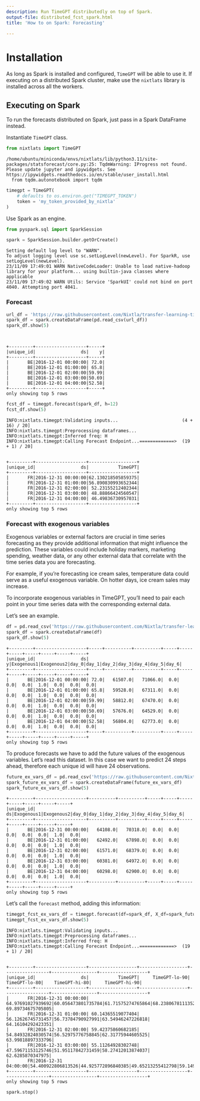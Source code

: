 ```yaml
---
description: Run TimeGPT distributedly on top of Spark.
output-file: distributed_fcst_spark.html
title: 'How to on Spark: Forecasting'

---
```


# Installation

As long as Spark is installed and configured, `TimeGPT` will be able to
use it. If executing on a distributed Spark cluster, make use the
`nixtlats` library is installed across all the workers.

## Executing on Spark

To run the forecasts distributed on Spark, just pass in a Spark
DataFrame instead.

Instantiate `TimeGPT` class.

```python
from nixtlats import TimeGPT
```

``` text
/home/ubuntu/miniconda/envs/nixtlats/lib/python3.11/site-packages/statsforecast/core.py:25: TqdmWarning: IProgress not found. Please update jupyter and ipywidgets. See https://ipywidgets.readthedocs.io/en/stable/user_install.html
  from tqdm.autonotebook import tqdm
```

```python
timegpt = TimeGPT(
    # defaults to os.environ.get("TIMEGPT_TOKEN")
    token = 'my_token_provided_by_nixtla'
)
```

Use Spark as an engine.

```python
from pyspark.sql import SparkSession

spark = SparkSession.builder.getOrCreate()
```

``` text
Setting default log level to "WARN".
To adjust logging level use sc.setLogLevel(newLevel). For SparkR, use setLogLevel(newLevel).
23/11/09 17:49:01 WARN NativeCodeLoader: Unable to load native-hadoop library for your platform... using builtin-java classes where applicable
23/11/09 17:49:02 WARN Utils: Service 'SparkUI' could not bind on port 4040. Attempting port 4041.
```

### Forecast

```python
url_df = 'https://raw.githubusercontent.com/Nixtla/transfer-learning-time-series/main/datasets/electricity-short.csv'
spark_df = spark.createDataFrame(pd.read_csv(url_df))
spark_df.show(5)
```

``` text
                                                                                
```

``` text
+---------+-------------------+-----+
|unique_id|                 ds|    y|
+---------+-------------------+-----+
|       BE|2016-12-01 00:00:00| 72.0|
|       BE|2016-12-01 01:00:00| 65.8|
|       BE|2016-12-01 02:00:00|59.99|
|       BE|2016-12-01 03:00:00|50.69|
|       BE|2016-12-01 04:00:00|52.58|
+---------+-------------------+-----+
only showing top 5 rows
```

```python
fcst_df = timegpt.forecast(spark_df, h=12)
fcst_df.show(5)
```

``` text
INFO:nixtlats.timegpt:Validating inputs...                        (4 + 16) / 20]
INFO:nixtlats.timegpt:Preprocessing dataframes...
INFO:nixtlats.timegpt:Inferred freq: H
INFO:nixtlats.timegpt:Calling Forecast Endpoint...=============>  (19 + 1) / 20]
                                                                                
```

``` text
+---------+-------------------+------------------+
|unique_id|                 ds|           TimeGPT|
+---------+-------------------+------------------+
|       FR|2016-12-31 00:00:00|62.130218505859375|
|       FR|2016-12-31 01:00:00|56.890830993652344|
|       FR|2016-12-31 02:00:00| 52.23155212402344|
|       FR|2016-12-31 03:00:00| 48.88866424560547|
|       FR|2016-12-31 04:00:00| 46.49836730957031|
+---------+-------------------+------------------+
only showing top 5 rows
```

### Forecast with exogenous variables

Exogenous variables or external factors are crucial in time series
forecasting as they provide additional information that might influence
the prediction. These variables could include holiday markers, marketing
spending, weather data, or any other external data that correlate with
the time series data you are forecasting.

For example, if you’re forecasting ice cream sales, temperature data
could serve as a useful exogenous variable. On hotter days, ice cream
sales may increase.

To incorporate exogenous variables in TimeGPT, you’ll need to pair each
point in your time series data with the corresponding external data.

Let’s see an example.

```python
df = pd.read_csv('https://raw.githubusercontent.com/Nixtla/transfer-learning-time-series/main/datasets/electricity-short-with-ex-vars.csv')
spark_df = spark.createDataFrame(df)
spark_df.show(5)
```

``` text
+---------+-------------------+-----+----------+----------+-----+-----+-----+-----+-----+-----+-----+
|unique_id|                 ds|    y|Exogenous1|Exogenous2|day_0|day_1|day_2|day_3|day_4|day_5|day_6|
+---------+-------------------+-----+----------+----------+-----+-----+-----+-----+-----+-----+-----+
|       BE|2016-12-01 00:00:00| 72.0|   61507.0|   71066.0|  0.0|  0.0|  0.0|  1.0|  0.0|  0.0|  0.0|
|       BE|2016-12-01 01:00:00| 65.8|   59528.0|   67311.0|  0.0|  0.0|  0.0|  1.0|  0.0|  0.0|  0.0|
|       BE|2016-12-01 02:00:00|59.99|   58812.0|   67470.0|  0.0|  0.0|  0.0|  1.0|  0.0|  0.0|  0.0|
|       BE|2016-12-01 03:00:00|50.69|   57676.0|   64529.0|  0.0|  0.0|  0.0|  1.0|  0.0|  0.0|  0.0|
|       BE|2016-12-01 04:00:00|52.58|   56804.0|   62773.0|  0.0|  0.0|  0.0|  1.0|  0.0|  0.0|  0.0|
+---------+-------------------+-----+----------+----------+-----+-----+-----+-----+-----+-----+-----+
only showing top 5 rows
```

To produce forecasts we have to add the future values of the exogenous
variables. Let’s read this dataset. In this case we want to predict 24
steps ahead, therefore each unique id will have 24 observations.

```python
future_ex_vars_df = pd.read_csv('https://raw.githubusercontent.com/Nixtla/transfer-learning-time-series/main/datasets/electricity-short-future-ex-vars.csv')
spark_future_ex_vars_df = spark.createDataFrame(future_ex_vars_df)
spark_future_ex_vars_df.show(5)
```

``` text
+---------+-------------------+----------+----------+-----+-----+-----+-----+-----+-----+-----+
|unique_id|                 ds|Exogenous1|Exogenous2|day_0|day_1|day_2|day_3|day_4|day_5|day_6|
+---------+-------------------+----------+----------+-----+-----+-----+-----+-----+-----+-----+
|       BE|2016-12-31 00:00:00|   64108.0|   70318.0|  0.0|  0.0|  0.0|  0.0|  0.0|  1.0|  0.0|
|       BE|2016-12-31 01:00:00|   62492.0|   67898.0|  0.0|  0.0|  0.0|  0.0|  0.0|  1.0|  0.0|
|       BE|2016-12-31 02:00:00|   61571.0|   68379.0|  0.0|  0.0|  0.0|  0.0|  0.0|  1.0|  0.0|
|       BE|2016-12-31 03:00:00|   60381.0|   64972.0|  0.0|  0.0|  0.0|  0.0|  0.0|  1.0|  0.0|
|       BE|2016-12-31 04:00:00|   60298.0|   62900.0|  0.0|  0.0|  0.0|  0.0|  0.0|  1.0|  0.0|
+---------+-------------------+----------+----------+-----+-----+-----+-----+-----+-----+-----+
only showing top 5 rows
```

Let’s call the `forecast` method, adding this information:

```python
timegpt_fcst_ex_vars_df = timegpt.forecast(df=spark_df, X_df=spark_future_ex_vars_df, h=24, level=[80, 90])
timegpt_fcst_ex_vars_df.show(5)
```

``` text
INFO:nixtlats.timegpt:Validating inputs...
INFO:nixtlats.timegpt:Preprocessing dataframes...
INFO:nixtlats.timegpt:Inferred freq: H
INFO:nixtlats.timegpt:Calling Forecast Endpoint...=============>  (19 + 1) / 20]
                                                                                
```

``` text
+---------+-------------------+------------------+------------------+-----------------+-----------------+------------------+
|unique_id|                 ds|           TimeGPT|     TimeGPT-lo-90|    TimeGPT-lo-80|    TimeGPT-hi-80|     TimeGPT-hi-90|
+---------+-------------------+------------------+------------------+-----------------+-----------------+------------------+
|       FR|2016-12-31 00:00:00| 64.97691027939692|60.056473801735784|61.71575274765864|68.23806781113521| 69.89734675705805|
|       FR|2016-12-31 01:00:00| 60.14365519077404| 56.12626745731457|56.73784790927991|63.54946247226818| 64.16104292423351|
|       FR|2016-12-31 02:00:00| 59.42375860682185| 54.84932824030574|56.52975776758845|62.31775944605525| 63.99818897333796|
|       FR|2016-12-31 03:00:00| 55.11264928302748| 47.59671153125746|51.95117842731459|58.27412013874037|  62.6285870347975|
|       FR|2016-12-31 04:00:00|54.400922806813526|44.925772896840385|49.65213255412798|59.14971305949907|63.876072716786666|
+---------+-------------------+------------------+------------------+-----------------+-----------------+------------------+
only showing top 5 rows
```

```python
spark.stop()
```

